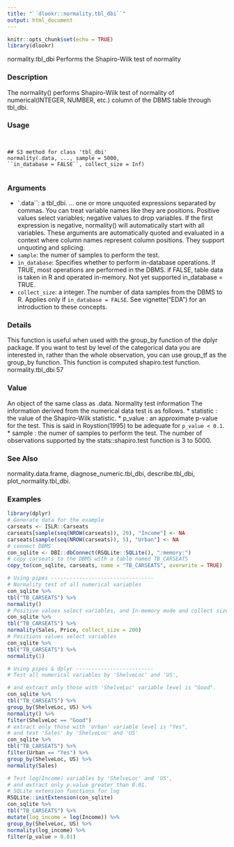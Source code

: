 ---
title: "``dlookr::normality.tbl_dbi``"
output: html_document
---

```{r setup, include=FALSE}
knitr::opts_chunk$set(echo = TRUE)
library(dlookr)
```

normality.tbl_dbi Performs the Shapiro-Wilk test of normality

### Description 

The normality() performs Shapiro-Wilk test of normality of numerical(INTEGER, NUMBER, etc.)
column of the DBMS table through tbl_dbi.

### Usage 
<pre><code>

## S3 method for class 'tbl_dbi'
normality(.data, ..., sample = 5000,
``in_database = FALSE``, collect_size = Inf)

</code></pre>

### Arguments
 
* `.data``:   a tbl_dbi.
... one or more unquoted expressions separated by commas. You can treat variable names like they are positions. Positive values select variables; negative values to drop variables. If the first expression is negative, normality() will automatically
start with all variables. These arguments are automatically quoted and evaluated in a context where column names represent column positions. They support
unquoting and splicing.
* ``sample``:  the numer of samples to perform the test.
* ``in_database``: Specifies whether to perform in-database operations. If TRUE, most operations are performed in the DBMS. if FALSE, table data is taken in R and operated in-memory. Not yet supported in_database = TRUE.
* ``collect_size``: a integer. The number of data samples from the DBMS to R. Applies only if ````in_database = FALSE````.
See vignette("EDA") for an introduction to these concepts.

### Details 

This function is useful when used with the group_by function of the dplyr package. If you want to
test by level of the categorical data you are interested in, rather than the whole observation, you can
use group_tf as the group_by function. This function is computed shapiro.test function.
normality.tbl_dbi 57

### Value 

An object of the same class as .data.
Normality test information
The information derived from the numerical data test is as follows.
*  statistic : the value of the Shapiro-Wilk statistic.
*  p_value : an approximate p-value for the test. This is said in Roystion(1995) to be adequate for ``p_value < 0.1``.
*  sample : the numer of samples to perform the test. The number of observations supported by
the stats::shapiro.test function is 3 to 5000.

### See Also
 
normality.data.frame, diagnose_numeric.tbl_dbi, describe.tbl_dbi, plot_normality.tbl_dbi.

### Examples
```{r}

library(dplyr)
# Generate data for the example
carseats <- ISLR::Carseats
carseats[sample(seq(NROW(carseats)), 20), "Income"] <- NA
carseats[sample(seq(NROW(carseats)), 5), "Urban"] <- NA
# connect DBMS
con_sqlite <- DBI::dbConnect(RSQLite::SQLite(), ":memory:")
# copy carseats to the DBMS with a table named TB_CARSEATS
copy_to(con_sqlite, carseats, name = "TB_CARSEATS", overwrite = TRUE)
```

```{r}
# Using pipes ---------------------------------
# Normality test of all numerical variables
con_sqlite %>%
tbl("TB_CARSEATS") %>%
normality()
# Positive values select variables, and In-memory mode and collect size is 200
con_sqlite %>%
tbl("TB_CARSEATS") %>%
normality(Sales, Price, collect_size = 200)
# Positions values select variables
con_sqlite %>%
tbl("TB_CARSEATS") %>%
normality(1)
```

```{r}
# Using pipes & dplyr -------------------------
# Test all numerical variables by 'ShelveLoc' and 'US',

# and extract only those with 'ShelveLoc' variable level is "Good".
con_sqlite %>%
tbl("TB_CARSEATS") %>%
group_by(ShelveLoc, US) %>%
normality() %>%
filter(ShelveLoc == "Good")
# extract only those with 'Urban' variable level is "Yes",
# and test 'Sales' by 'ShelveLoc' and 'US'
con_sqlite %>%
tbl("TB_CARSEATS") %>%
filter(Urban == "Yes") %>%
group_by(ShelveLoc, US) %>%
normality(Sales)
```

```{r}
# Test log(Income) variables by 'ShelveLoc' and 'US',
# and extract only p.value greater than 0.01.
# SQLite extension functions for log
RSQLite::initExtension(con_sqlite)
con_sqlite %>%
tbl("TB_CARSEATS") %>%
mutate(log_income = log(Income)) %>%
group_by(ShelveLoc, US) %>%
normality(log_income) %>%
filter(p_value > 0.01)
```